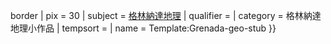 {{asbox
| image     = Flag of Grenada.svg{{!}}border
| pix       = 30
| subject   = [[格林納達]][[格林納達地理|地理]]
| qualifier = 
| category  = 格林納達地理小作品
| tempsort  =  
| name      = Template:Grenada-geo-stub
}}